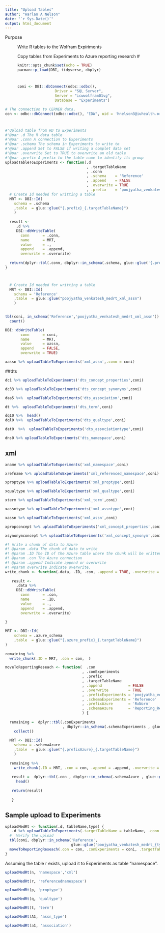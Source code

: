 ```yaml
---
title: "Upload Tables"
author: "Harlan A Nelson"
date: "`r Sys.Date()`"
output: html_document
---
```


Purpose

:   Write R tables to the Wolfram Expiriments

:   Copy tables from Experiments to Azure reporting research \#

    ```r
    knitr::opts_chunk$set(echo = TRUE)
    pacman::p_load(DBI, tidyverse, dbplyr)
    ```

    # 

    ```r
    coni <- DBI::dbConnect(odbc::odbc(),
                     Driver = "SQL Server",
                     Server = "icwwolfram01vg",
                     Database = "Experiments")
    ```

```r
# The connection to CERNER data.
con <- odbc::dbConnect(odbc::odbc(), "EDW", uid = 'hnelson3@iuhealth.org')
```

# 

```r
#'Upload table from RD to Experiments
#'@par .d The R data table
#'@par .conn A connection to Experiments
#'@par .schema The schema in Experiments to write to
#'@par .append Set to FALSE if writing a complet data set
#'@par .overwrite Set to TRUE to overwrite an old table
#'@par .prefix A prefix to the table name to identify its group
uploadTableToExperiments <- function(.d
                                     , .targetTableName
                                     , .conn
                                     , .schema    = 'Reference'
                                     , .append    = FALSE
                                     , .overwrite = TRUE
                                     , .prefix    = 'poojyatha_venkatesh_medrt'){
  # Create Id needed for writting a table
  MRT <- DBI::Id( 
    schema = .schema  
    ,table  = glue::glue("{.prefix}_{.targetTableName}")  
    )
  
  result <-
     .d %>% 
     DBI::dbWriteTable(  
       conn      = .conn,  
       name      = MRT,   
       value     = .,  
       append    = .append, 
       overwrite = .overwrite)  
  
  return(dplyr::tbl(.conn, dbplyr::in_schema(.schema, glue::glue('{.prefix}_{.targetTableName}'))) %>% head())
}




```

```r
  # Create Id needed for writting a table
  MRT <- DBI::Id( 
    schema = 'Reference'  
    ,table  = glue::glue("poojyatha_venkatesh_medrt_xml_assn")  
    )
  

```

```r
tbl(coni, in_schema('Reference','poojyatha_venkatesh_medrt_xml_assn')) %>% 
  count()
```

```r
DBI::dbWriteTable(  
       conn      = coni,
       name      = MRT,   
       value     = xassn,
       append    = FALSE,
       overwrite = TRUE)
```

```r
xassn %>% uploadTableToExperiments('xml_assn',.conn = coni)
```

##dts

```r
dc1 %>% uploadTableToExperiments('dts_concept_properties',coni)
```

```r
dc33 %>% uploadTableToExperiments('dts_concept_synonyms',coni)
```

```r
daa5 %>%  uploadTableToExperiments('dts_association',coni)
```

```r
dt %>%  uploadTableToExperiments('dts_term',coni)
```

```r
dq10 %>%  head()
dql0 %>%  uploadTableToExperiments('dts_qualtype',coni)
```

```r
dat0  %>%  uploadTableToExperiments('dts_associationtype',coni)
```

```r
dns0 %>% uploadTableToExperiments('dts_namespace',coni)
```

## xml

```r
xname %>% uploadTableToExperiments('xml_namespace',coni)
```

```r
xrefname %>% uploadTableToExperiments('xml_referenced_namespace',coni)
```

```r
xproptype %>% uploadTableToExperiments('xml_proptype',coni)
```

```r
xqualtype %>% uploadTableToExperiments('xml_qualtype',coni)
```

```r
xterm %>% uploadTableToExperiments('xml_term',coni)
```

```r
xassntype %>% uploadTableToExperiments('xml_assntype',coni)
```

```r
xassn %>% uploadTableToExperiments('xml_assn',coni)
```

```r
xpropconcept %>% uploadTableToExperiments('xml_concept_properties',coni)
```

```r
xsynonymconcept %>% uploadTableToExperiments('xml_concept_synonym',coni)
```

```r
#! Write a chunk of data to Azure
#! @param .data The chunk of data to write
#! @param .ID The ID of the Azure table where the chunk will be written or appended.
#! @param .con The Azure connection
#! @param .append Indicate append or overwrite
#! @param overwrite Indicate overwrite.
write_chunk <- function(.data, .ID, .con, .append = TRUE, .overwrite = FALSE){
 
   result <-
     .data %>% 
     DBI::dbWriteTable(  
       conn      = .con,  
       name      = .ID,   
       value     = .,  
       append    = .append, 
       overwrite = .overwrite) 
  
}

MRT <- DBI::Id( 
    schema = .azure_schema  
    ,table  = glue::glue("{.azure_prefix}_{.targetTableName}")  
)
 
remaining %>% 
  write_chunk(.ID = MRT, .con = con,  )

```

```r

moveToReportingReseach <- function(  .con
                                   , .conExperiments
                                   , .prefix
                                   , .targetTableName 
                                   , .append            = FALSE
                                   , .overwrite         = TRUE
                                   , .prefixExperiments = 'poojyatha_venkatesh_medrt'
                                   , .schemaExperiments = 'Reference'
                                   , .prefixAzure       = 'RxNorm'
                                   , .schemaAzure       = 'Reporting_Research'
                                   ) {   
  
  remaining =  dplyr::tbl(.conExperiments
                          , dbplyr::in_schema(.schemaExperiments , glue::glue('{.prefixExperiments}_{.targetTableName}'))) %>% 
    collect()   
  
  MRT <- DBI::Id( 
    schema = .schemaAzure  
    ,table  = glue::glue("{.prefixAzure}_{.targetTableName}")  
    )  
  
  remaining %>%  
    write_chunk(.ID = MRT, .con = con, .append = .append, .overwrite = .overwrite )
  
   result =  dplyr::tbl(.con , dbplyr::in_schema(.schemaAzure , glue::glue("{.prefixAzure}_{.targetTableName}"))) %>%    
     head() 
   
   return(result)
   
   }


```

## Sample upload to Experiments

```r

uploadMedRt <- function(.d, tableName,type) {  
   .d %>% uploadTableToExperiments(.targetTableName = tableName, .conn = coni) 
  #  Verify the upload 
  tbl(coni, dbplyr::in_schema('Reference', 
                              glue::glue('poojyatha_venkatesh_medrt_{type}_{tableName}')))%>% head() 
  moveToReportingReseach(.con = con, .conExperiments = coni, .targetTableName = tableName ) 
}
```

Assuming the table r exists, upload it to Experiments as table "namespace".

```r
uploadMedRt(n, 'namespace','xml')
```

```r
uploadMedRt(r, 'referencednamespace')
```

```r
uploadMedRt(p, 'proptype')
```

```r
uploadMedRt(q, 'qualtype')
```

```r
uploadMedRt(t, 'term')
```

```r
uploadMedRt(A1, 'assn_type')
```

```r
uploadMedRt(a1, 'association')
```
